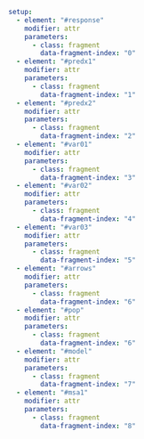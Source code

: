 ```yaml { .animate src="img/025_ANOVA_nd.svg"}
setup:
  - element: "#response"
    modifier: attr
    parameters:
      - class: fragment
        data-fragment-index: "0"
  - element: "#predx1"
    modifier: attr
    parameters:
      - class: fragment
        data-fragment-index: "1"
  - element: "#predx2"
    modifier: attr
    parameters:
      - class: fragment
        data-fragment-index: "2"
  - element: "#var01"
    modifier: attr
    parameters:
      - class: fragment
        data-fragment-index: "3"
  - element: "#var02"
    modifier: attr
    parameters:
      - class: fragment
        data-fragment-index: "4"
  - element: "#var03"
    modifier: attr
    parameters:
      - class: fragment
        data-fragment-index: "5"
  - element: "#arrows"
    modifier: attr
    parameters:
      - class: fragment
        data-fragment-index: "6"
  - element: "#pop"
    modifier: attr
    parameters:
      - class: fragment
        data-fragment-index: "6"
  - element: "#model"
    modifier: attr
    parameters:
      - class: fragment
        data-fragment-index: "7"
  - element: "#msa1"
    modifier: attr
    parameters:
      - class: fragment
        data-fragment-index: "8"
```